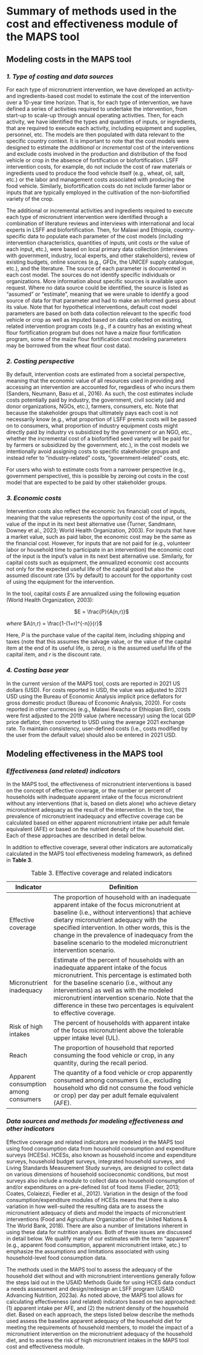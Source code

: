 # Summary of methods used in the cost and effectiveness module of the MAPS tool

## Modeling costs in the MAPS tool

### *1. Type of costing and data sources*

For each type of micronutrient intervention, we have developed an activity- and ingredients-based cost model to estimate the cost of the intervention over a 10-year time horizon. That is, for each type of intervention, we have defined a series of activities required to undertake the intervention, from start-up to scale-up through annual operating activities. Then, for each activity, we have identified the types and quantities of inputs, or ingredients, that are required to execute each activity, including equipment and supplies, personnel, etc. The models are then populated with data relevant to the specific country context. It is important to note that the cost models were designed to estimate the *additional* or *incremental* cost of the interventions and exclude costs involved in the production and distribution of the food vehicle or crop in the absence of fortification or biofortification. LSFF intervention costs, for example, do not include the cost of raw materials or ingredients used to produce the food vehicle itself (e.g., wheat, oil, salt, etc.) or the labor and management costs associated with producing the food vehicle. Similarly, biofortification costs do not include farmer labor or inputs that are typically employed in the cultivation of the non-biofortified variety of the crop.

The additional or incremental activities and ingredients required to execute each type of micronutrient intervention were identified through a combination of literature reviews and interviews with international and local experts in LSFF and biofortification. Then, for Malawi and Ethiopia, country-specific data to populate each parameter of the cost models (including intervention characteristics, quantities of inputs, unit costs or the value of each input, etc.), were based on local primary data collection (interviews with government, industry, local experts, and other stakeholders), review of existing budgets, online sources (e.g., GFDx, the UNICEF supply catalogue, etc.), and the literature. The source of each parameter is documented in each cost model. The sources do not identify specific individuals or organizations. More information about specific sources is available upon request. Where no data source could be identified, the source is listed as “assumed” or “estimate”, meaning that we were unable to identify a good source of data for that parameter and had to make an informed guess about its value. Note that for hypothetical interventions, default cost model parameters are based on both data collection relevant to the specific food vehicle or crop as well as imputed based on data collected on existing, related intervention program costs (e.g., if a country has an existing wheat flour fortification program but does not have a maize flour fortification program, some of the maize flour fortification cost modeling parameters may be borrowed from the wheat flour cost data).

### *2. Costing perspective*

By default, intervention costs are estimated from a societal perspective, meaning that the economic value of all resources used in providing and accessing an intervention are accounted for, regardless of who incurs them (Sanders, Neumann, Basu et al., 2016). As such, the cost estimates include costs potentially paid by industry, the government, civil society (aid and donor organizations, NGOs, etc.), farmers, consumers, etc. Note that because the stakeholder groups that ultimately pays each cost is not necessarily know (e.g., what proportion of LSFF premix costs will be passed on to consumers, what proportion of industry equipment costs might directly paid by industry vs subsidized by the government or an NGO, etc., whether the incremental cost of a biofortified seed variety will be paid for by farmers or subsidized by the government, etc.), in the cost models we intentionally avoid assigning costs to specific stakeholder groups and instead refer to “industry-related” costs, “government-related” costs, etc.

For users who wish to estimate costs from a narrower perspective (e.g., government perspective), this is possible by zeroing out costs in the cost model that are expected to be paid by other stakeholder groups.

### *3. Economic costs*

Intervention costs also reflect the economic (vs financial) cost of inputs, meaning that the value represents the opportunity cost of the input, or the value of the input in its next best alternative use (Turner, Sandmann, Downey et al., 2023; World Health Organization, 2003). For inputs that have a market value, such as paid labor, the economic cost may be the same as the financial cost. However, for inputs that are not paid for (e.g., volunteer labor or household time to participate in an intervention) the economic cost of the input is the input’s value in its next best alternative use. Similarly, for capital costs such as equipment, the annualized economic cost accounts not only for the expected useful life of the capital good but also the assumed discount rate (3% by default) to account for the opportunity cost of using the equipment for the intervention.

In the tool, capital costs $E$ are annualized using the following equation (World Health Organization, 2003):

<center>$E = \frac{P}{A(n,r)}$</center>

*where* $A(n,r) =  \frac{1-(1+r)^{-n}}{r}$

Here, $P$ is the purchase value of the capital item, including shipping and taxes (note that this assumes the salvage value, or the value of the capital item at the end of its useful life, is zero), $n$ is the assumed useful life of the capital item, and $r$ is the discount rate.

### *4. Costing base year*

In the current version of the MAPS tool, costs are reported in 2021 US dollars (USD). For costs reported in USD, the value was adjusted to 2021 USD using the Bureau of Economic Analysis implicit price deflators for gross domestic product (Bureau of Economic Analysis, 2020). For costs reported in other currencies (e.g., Malawi Kwacha or Ethiopian Birr), costs were first adjusted to the 2019 value (where necessary) using the local GDP price deflator, then converted to USD using the average 2021 exchange rate. To maintain consistency, user-defined costs (i.e., costs modified by the user from the default value) should also be entered in 2021 USD.

## Modeling effectiveness in the MAPS tool

### *Effectiveness (and related) indicators*

In the MAPS tool, the effectiveness of micronutrient interventions is based on the concept of effective coverage, or the number or percent of households with inadequate apparent intake of the focus micronutrient without any interventions (that is, based on diets alone) who achieve dietary micronutrient adequacy as the result of the intervention. In the tool, the prevalence of micronutrient inadequacy and effective coverage can be calculated based on either apparent micronutrient intake per adult female equivalent (AFE) or based on the nutrient density of the household diet. Each of these approaches are described in detail below.

In addition to effective coverage, several other indicators are automatically calculated in the MAPS tool effectiveness modeling framework, as defined in **Table 3**.

| **Indicator**                        | **Definition**                                                                                                                                                                                                                                                                                                                                                     |
|--------------------------------------|--------------------------------------------------------------------------------------------------------------------------------------------------------------------------------------------------------------------------------------------------------------------------------------------------------------------------------------------------------------------|
| Effective coverage                   | The proportion of household with an inadequate apparent intake of the focus micronutrient at baseline (i.e., without interventions) that achieve dietary micronutrient adequacy with the specified intervention. In other words, this is the change in the prevalence of inadequacy from the baseline scenario to the modeled micronutrient intervention scenario. |
| Micronutrient inadequacy             | Estimate of the percent of households with an inadequate apparent intake of the focus micronutrient. This percentage is estimated both for the baseline scenario (i.e., without any interventions) as well as with the modeled micronutrient intervention scenario. Note that the difference in these two percentages is equivalent to effective coverage.         |
| Risk of high intakes                 | The percent of households with apparent intake of the focus micronutrient above the tolerable upper intake level (UL).                                                                                                                                                                                                                                             |
| Reach                                | The proportion of household that reported consuming the food vehicle or crop, in any quantity, during the recall period.                                                                                                                                                                                                                                           |
| Apparent consumption among consumers | The quantity of a food vehicle or crop apparently consumed among consumers (i.e., excluding household who did not consume the food vehicle or crop) per day per adult female equivalent (AFE).                                                                                                                                                                     |

: Table 3. Effective coverage and related indicators

### *Data sources and methods for modeling effectiveness and other indicators*

Effective coverage and related indicators are modeled in the MAPS tool using food consumption data from household consumption and expenditure surveys (HCESs). HCESs, also known as household income and expenditure surveys, household budget surveys, integrated household surveys, and Living Standards Measurement Study surveys, are designed to collect data on various dimensions of household socioeconomic conditions, but most surveys also include a module to collect data on household consumption of and/or expenditures on a pre-defined list of food items (Fiedler, 2013; Coates, Colaiezzi, Fiedler et al., 2012). Variation in the design of the food consumption/expenditure modules of HCESs means that there is also variation in how well-suited the resulting data are to assess the micronutrient adequacy of diets and model the impacts of micronutrient interventions (Food and Agriculture Organization of the United Nations & The World Bank, 2018). There are also a number of limitations inherent in using these data for nutrition analyses. Both of these issues are discussed in detail below. We qualify many of our estimates with the term “apparent” (e.g., apparent food consumption, apparent micronutrient intake, etc.) to emphasize the assumptions and limitations associated with using household-level food consumption data.

The methods used in the MAPS tool to assess the adequacy of the household diet without and with micronutrient interventions generally follow the steps laid out in the USAID Methods Guide for using HCES data conduct a needs assessment and design/redesign an LSFF program (USAID Advancing Nutrition, 2023a). As noted above, the MAPS tool allows for calculating effectiveness (and related) indicators based on two approached: (1) apparent intake per AFE, and (2) the nutrient density of the household diet. Based on each approach, the steps listed below describe the methods used assess the baseline apparent adequacy of the household diet for meeting the requirements of household members, to model the impact of a micronutrient intervention on the micronutrient adequacy of the household diet, and to assess the risk of high micronutrient intakes in the MAPS tool cost and effectiveness module.
